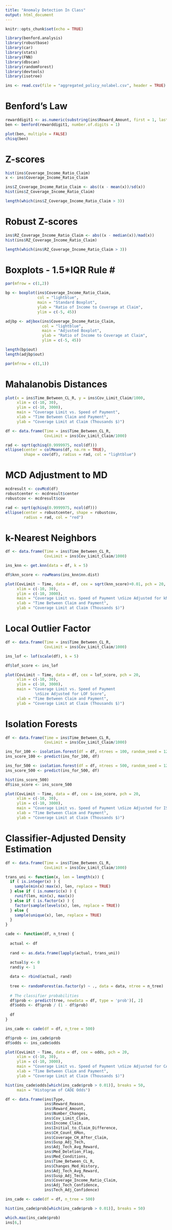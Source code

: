 ```yaml
---
title: "Anomaly Detection In Class"
output: html_document
---
```


```r
knitr::opts_chunk$set(echo = TRUE)
```

```r
library(benford.analysis)
library(robustbase)
library(car)
library(stats)
library(FNN)
library(dbscan)
library(randomForest)
library(devtools)
library(isotree)
```

```r
ins <- read.csv(file = "aggregated_policy_nolabel.csv", header = TRUE)
```

# Benford's Law #
```r
rewarddigit1 <- as.numeric(substring(ins$Reward_Amount, first = 1, last = 1))
ben <- benford(rewarddigit1, number.of.digits = 1)

plot(ben, multiple = FALSE)
chisq(ben)
```


# Z-scores #
```r
hist(ins$Coverage_Income_Ratio_Claim)
x <- ins$Coverage_Income_Ratio_Claim

ins$Z_Coverage_Income_Ratio_Claim <- abs((x - mean(x))/sd(x))
hist(ins$Z_Coverage_Income_Ratio_Claim)

length(which(ins$Z_Coverage_Income_Ratio_Claim > 3))
```

# Robust Z-scores #
```r
ins$RZ_Coverage_Income_Ratio_Claim <- abs((x - median(x))/mad(x))
hist(ins$RZ_Coverage_Income_Ratio_Claim)

length(which(ins$RZ_Coverage_Income_Ratio_Claim > 3))
```


# Boxplots - 1.5*IQR Rule #
```r
par(mfrow = c(1,2))

bp <- boxplot(ins$Coverage_Income_Ratio_Claim, 
              col = "lightblue", 
              main = "Standard Boxplot", 
              ylab = "Ratio of Income to Coverage at Claim", 
              ylim = c(-5, 45))

adjbp <- adjbox(ins$Coverage_Income_Ratio_Claim, 
                col = "lightblue", 
                main = "Adjusted Boxplot", 
                ylab = "Ratio of Income to Coverage at Claim", 
                ylim = c(-5, 45))

length(bp$out)
length(adjbp$out)

par(mfrow = c(1,1))
```

# Mahalanobis Distances #
```r
plot(x = ins$Time_Between_CL_R, y = ins$Cov_Limit_Claim/1000, 
     xlim = c(-10, 30), 
     ylim = c(-10, 3000),
     main = "Coverage Limit vs. Speed of Payment",
     xlab = "Time Between Claim and Payment",
     ylab = "Coverage Limit at Claim (Thousands $)")

df <- data.frame(Time = ins$Time_Between_CL_R, 
                 CovLimit = ins$Cov_Limit_Claim/1000)

rad <- sqrt(qchisq(0.9999975, ncol(df)))
ellipse(center = colMeans(df, na.rm = TRUE), 
        shape = cov(df), radius = rad, col = "lightblue")
```

# MCD Adjustment to MD #
```r
mcdresult <- covMcd(df)
robustcenter <- mcdresult$center
robustcov <- mcdresult$cov

rad <- sqrt(qchisq(0.9999975, ncol(df)))
ellipse(center = robustcenter, shape = robustcov, 
        radius = rad, col = "red")
```

# k-Nearest Neighbors #
```r
df <- data.frame(Time = ins$Time_Between_CL_R, 
                 CovLimit = ins$Cov_Limit_Claim/1000)

ins_knn <- get.knn(data = df, k = 5)

df$knn_score <- rowMeans(ins_knn$nn.dist)

plot(CovLimit ~ Time, data = df, cex = sqrt(knn_score)+0.01, pch = 20,
     xlim = c(-10, 30), 
     ylim = c(-10, 3000),
     main = "Coverage Limit vs. Speed of Payment \nSize Adjusted for kNN Score",
     xlab = "Time Between Claim and Payment",
     ylab = "Coverage Limit at Claim (Thousands $)")
```

# Local Outlier Factor #
```r
df <- data.frame(Time = ins$Time_Between_CL_R, 
                 CovLimit = ins$Cov_Limit_Claim/1000)

ins_lof <- lof(scale(df), k = 5)

df$lof_score <- ins_lof

plot(CovLimit ~ Time, data = df, cex = lof_score, pch = 20,
     xlim = c(-10, 30), 
     ylim = c(-10, 3000),
     main = "Coverage Limit vs. Speed of Payment 
             \nSize Adjusted for LOF Score",
     xlab = "Time Between Claim and Payment",
     ylab = "Coverage Limit at Claim (Thousands $)")
```


# Isolation Forests #
```r
df <- data.frame(Time = ins$Time_Between_CL_R, 
                 CovLimit = ins$Cov_Limit_Claim/1000)

ins_for_100 <- isolation.forest(df = df, ntrees = 100, random_seed = 12345)
ins_score_100 <- predict(ins_for_100, df)

ins_for_500 <- isolation.forest(df = df, ntrees = 500, random_seed = 12345)
ins_score_500 <- predict(ins_for_500, df)

hist(ins_score_500)
df$iso_score <- ins_score_500

plot(CovLimit ~ Time, data = df, cex = iso_score, pch = 20,
     xlim = c(-10, 30), 
     ylim = c(-10, 3000),
     main = "Coverage Limit vs. Speed of Payment \nSize Adjusted for ISO Score",
     xlab = "Time Between Claim and Payment",
     ylab = "Coverage Limit at Claim (Thousands $)")
```

# Classifier-Adjusted Density Estimation #
```r
df <- data.frame(Time = ins$Time_Between_CL_R, 
                 CovLimit = ins$Cov_Limit_Claim/1000)

trans_uni <- function(x, len = length(x)) {
  if ( is.integer(x) ) {
    sample(min(x):max(x), len, replace = TRUE)
  } else if ( is.numeric(x) ) {
    runif(len, min(x), max(x))
  } else if ( is.factor(x) ) {
    factor(sample(levels(x), len, replace = TRUE))
  } else {
    sample(unique(x), len, replace = TRUE)
  }
}

cade <- function(df, n_tree) {
  
  actual <- df
  
  rand <- as.data.frame(lapply(actual, trans_uni))
  
  actual$y <- 0
  rand$y <- 1

  data <- rbind(actual, rand)
  
  tree <- randomForest(as.factor(y) ~ ., data = data, ntree = n_tree)
  
  # The classifier probabilities
  df$prob <- predict(tree, newdata = df, type = 'prob')[, 2]
  df$odds <- df$prob / (1 - df$prob)
  
  df
}

ins_cade <- cade(df = df, n_tree = 500)

df$prob <- ins_cade$prob
df$odds <- ins_cade$odds

plot(CovLimit ~ Time, data = df, cex = odds, pch = 20,
     xlim = c(-10, 30), 
     ylim = c(-10, 3000),
     main = "Coverage Limit vs. Speed of Payment \nSize Adjusted for CADE Odds",
     xlab = "Time Between Claim and Payment",
     ylab = "Coverage Limit at Claim (Thousands $)")

hist(ins_cade$odds[which(ins_cade$prob > 0.01)], breaks = 50,
     main = "Histogram of CADE Odds")

df <- data.frame(ins$Type,
                 ins$Reward_Reason,
                 ins$Reward_Amount,
                 ins$Number_Changes,
                 ins$Cov_Limit_Claim,
                 ins$Income_Claim,
                 ins$Initial_to_Claim_Difference,
                 ins$CH_Count_6Mon,
                 ins$Coverage_CH_After_Claim,
                 ins$Susp_Adj_Tech,
                 ins$Adj_Tech_Avg_Reward,
                 ins$Med_Deletion_Flag,
                 ins$Med_Conditions,
                 ins$Time_Between_CL_R, 
                 ins$Changes_Med_History,
                 ins$Adj_Tech_Avg_Reward,
                 ins$Susp_Adj_Tech,
                 ins$Coverage_Income_Ratio_Claim,
                 ins$Adj_Tech_Confidence, 
                 ins$Tech_Adj_Confidence)

ins_cade <- cade(df = df, n_tree = 500)

hist(ins_cade$prob[which(ins_cade$prob > 0.01)], breaks = 50)

which.max(ins_cade$prob)
ins[6,]
```

